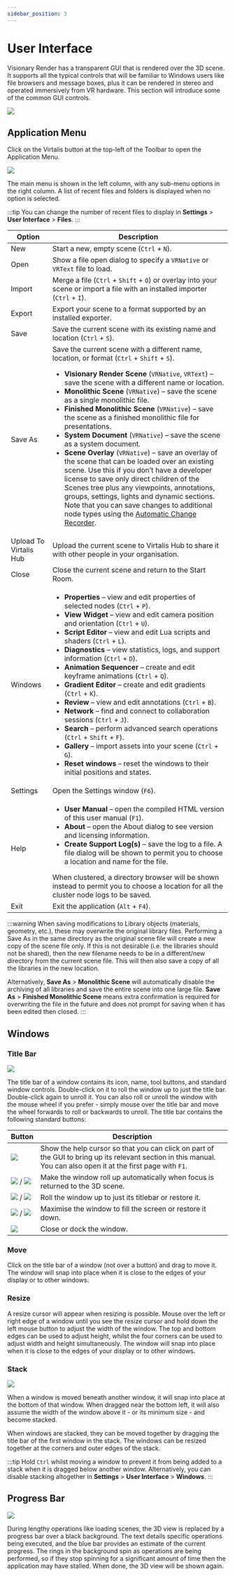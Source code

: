 ```yaml
---
sidebar_position: 3
---
```


# User Interface

Visionary Render has a transparent GUI that is rendered over the 3D scene. It supports all the typical controls that will be familiar to Windows users like file browsers and message boxes, plus it can be rendered in stereo and operated immersively from VR hardware. This section will introduce some of the common GUI controls.

![](/img/visionary-render/getting-started/user-interface/overview.png)

## Application Menu

Click on the Virtalis button at the top-left of the Toolbar to open the Application Menu.

![](/img/visionary-render/getting-started/user-interface/app-menu.png)

The main menu is shown in the left column, with any sub-menu options in the right column. A list of recent files and folders is displayed when no option is selected.

:::tip
You can change the number of recent files to display in **Settings** > **User Interface** > **Files**.
:::

| Option | Description |
|--------|-------------|
| New | Start a new, empty scene (`Ctrl` + `N`). |
| Open | Show a file open dialog to specify a `VRNative` or `VRText` file to load. |
| Import | Merge a file (`Ctrl` + `Shift` + `O`) or overlay into your scene or import a file with an installed importer (`Ctrl` + `I`). |
| Export | Export your scene to a format supported by an installed exporter. |
| Save | Save the current scene with its existing name and location (`Ctrl` + `S`). |
| Save As | Save the current scene with a different name, location, or format (`Ctrl` + `Shift` + `S`).<ul><li>**Visionary Render Scene** (`VRNative`, `VRText`) – save the scene with a different name or location.</li><li>**Monolithic Scene** (`VRNative`) – save the scene as a single monolithic file.</li><li>**Finished Monolithic Scene** (`VRNative`) – save the scene as a finished monolithic file for presentations.</li><li>**System Document** (`VRNative`) – save the scene as a system document.</li><li>**Scene Overlay** (`VRNative`) – save an overlay of the scene that can be loaded over an existing scene. Use this if you don’t have a developer license to save only direct children of the Scenes tree plus any viewpoints, annotations, groups, settings, lights and dynamic sections. Note that you can save changes to additional node types using the [Automatic Change Recorder](../tools/automatic-change-recorder.mdx).</li></ul> |
| Upload To Virtalis Hub | Upload the current scene to Virtalis Hub to share it with other people in your organisation. |
| Close | Close the current scene and return to the Start Room. |
| Windows | <ul><li>**Properties** – view and edit properties of selected nodes (`Ctrl` + `P`).</li><li>**View Widget** – view and edit camera position and orientation (`Ctrl` + `U`).</li><li>**Script Editor** – view and edit Lua scripts and shaders (`Ctrl` + `L`).</li><li>**Diagnostics** – view statistics, logs, and support information (`Ctrl` + `D`).</li><li>**Animation Sequencer** – create and edit keyframe animations (`Ctrl` + `Q`).</li><li>**Gradient Editor** – create and edit gradients (`Ctrl` + `K`).</li><li>**Review** – view and edit annotations (`Ctrl` + `B`).</li><li>**Network** – find and connect to collaboration sessions (`Ctrl` + `J`).</li><li>**Search** – perform advanced search operations (`Ctrl` + `Shift` + `F`).</li><li>**Gallery** – import assets into your scene (`Ctrl` + `G`).</li><li>**Reset windows** – reset the windows to their initial positions and states.</li></ul> |
| Settings | Open the Settings window (`F6`). |
| Help | <ul><li>**User Manual** – open the compiled HTML version of this user manual (`F1`).</li><li>**About** – open the About dialog to see version and licensing information.</li><li>**Create Support Log(s)** – save the log to a file. A file dialog will be shown to permit you to choose a location and name for the file.</li></ul> When clustered, a directory browser will be shown instead to permit you to choose a location for all the cluster node logs to be saved. |
| Exit | Exit the application (`Alt` + `F4`). |

:::warning
When saving modifications to Library objects (materials, geometry, etc.), these may overwrite the original library files. Performing a Save As in the same directory as the original scene file will create a new copy of the scene file only. If this is not desirable (i.e. the libraries should not be shared), then the new filename needs to be in a different/new directory from the current scene file. This will then also save a copy of all the libraries in the new location.

Alternatively, **Save As** > **Monolithic Scene** will automatically disable the archiving of all libraries and save the entire scene into one large file. **Save As** > **Finished Monolithic Scene** means extra confirmation is required for overwriting the file in the future and does not prompt for saving when it has been edited then closed.
:::

## Windows

### Title Bar

![](/img/visionary-render/getting-started/user-interface/titlebar.png)

The title bar of a window contains its icon, name, tool buttons, and standard window controls. Double-click on it to roll the window up to just the title bar. Double-click again to unroll it. You can also roll or unroll the window with the mouse wheel if you prefer - simply mouse over the title bar and move the wheel forwards to roll or backwards to unroll. The title bar contains the following standard buttons:

| Button | Description |
|--------|-------------|
| ![](/img/visionary-render/getting-started/user-interface/help.png) | Show the help cursor so that you can click on part of the GUI to bring up its relevant section in this manual. You can also open it at the first page with `F1`. |
| ![](/img/visionary-render/getting-started/user-interface/pin.png) / ![](/img/visionary-render/getting-started/user-interface/unpin.png) | Make the window roll up automatically when focus is returned to the 3D scene. |
| ![](/img/visionary-render/getting-started/user-interface/minimise.png) / ![](/img/visionary-render/getting-started/user-interface/restore.png) | Roll the window up to just its titlebar or restore it. |
| ![](/img/visionary-render/getting-started/user-interface/maximise.png) / ![](/img/visionary-render/getting-started/user-interface/restore.png) | Maximise the window to fill the screen or restore it down. |
| ![](/img/visionary-render/getting-started/user-interface/close.png) | Close or dock the window. |

### Move

Click on the title bar of a window (not over a button) and drag to move it. The window will snap into place when it is close to the edges of your display or to other windows.

### Resize

A resize cursor will appear when resizing is possible. Mouse over the left or right edge of a window until you see the resize cursor and hold down the left mouse button to adjust the width of the window. The top and bottom edges can be used to adjust height, whilst the four corners can be used to adjust width and height simultaneously. The window will snap into place when it is close to the edges of your display or to other windows.

### Stack

![](/img/visionary-render/getting-started/user-interface/stack.png)

When a window is moved beneath another window, it will snap into place at the bottom of that window. When dragged near the bottom left, it will also assume the width of the window above it - or its minimum size - and become stacked.

When windows are stacked, they can be moved together by dragging the title bar of the first window in the stack. The windows can be resized together at the corners and outer edges of the stack.

:::tip
Hold `Ctrl` whilst moving a window to prevent it from being added to a stack when it is dragged below another window. Alternatively, you can disable stacking altogether in **Settings** > **User Interface** > **Windows**.
:::

## Progress Bar

![](/img/visionary-render/getting-started/user-interface/progress.png)

During lengthy operations like loading scenes, the 3D view is replaced by a progress bar over a black background. The text details specific operations being executed, and the blue bar provides an estimate of the current progress. The rings in the background spin as operations are being performed, so if they stop spinning for a significant amount of time then the application may have stalled. When done, the 3D view will be shown again.
